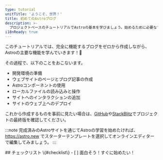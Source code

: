 ```yaml
---
type: tutorial
unitTitle: 'ようこそ、世界！'
title: 初めてのAstroブログ
description: >-
  プロジェクトベースのチュートリアルでAstroの基本を学びましょう。始めるために必要なすべての前提知識をお届けします！
i18nReady: true
---
```




<Lede> このチュートリアルでは、完全に機能するブログをゼロから作成しながら、Astroの主要な機能を学んでいきます！🚀 </Lede>

その過程で、以下のことをおこないます。
- 開発環境の準備
- ウェブサイトのページとブログ記事の作成
- Astroコンポーネントの使用
- ローカルファイルの読み込みと操作
- サイトへのインタラクションの追加
- サイトのウェブ上へのデプロイ

これから作成するものを事前に見たい場合は、[GitHub](https://github.com/withastro/blog-tutorial-demo)や[StackBlitz](https://stackblitz.com/github/withastro/blog-tutorial-demo/tree/complete?file=src%2Fpages%2Findex.astro)でプロジェクトの最終版を確認してください。

:::note
完成済みのAstroサイトを通じてAstroの学習を始めたければ、https://astro.new でスターターテンプレートを選択してオンラインエディターで編集してみましょう。
::: 


<Box icon="check-list">
## チェックリスト \{#checklist\}

<Checklist>
- [ ] 面白そう！すぐに始めたい！
</Checklist>
</Box>
